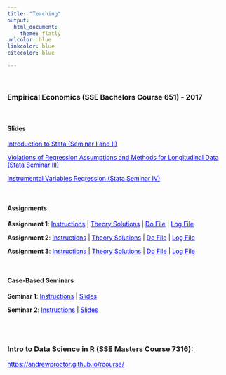 ```yaml
---
title: "Teaching"
output:
  html_document:
    theme: flatly
urlcolor: blue
linkcolor: blue	
citecolor: blue

---
```


<br>


### Empirical Economics (SSE Bachelors Course 651) - 2017

<br>

#### **Slides**

  <a href="https://andrewproctor.github.io/assets/StataSeminar1and2.pdf" style="color:blue;">Introduction to Stata (Seminar I and II)</a>
  
  <a href="https://andrewproctor.github.io/assets/StataSeminar3.pdf" style="color:blue;">Violations of Regression Assumptions and Methods for Longitudinal Data (Stata Seminar III)</a>
  
  <a href="https://andrewproctor.github.io/assets/StataSeminar4.pdf" style="color:blue;">Instrumental Variables Regression (Stata Seminar IV)</a>

<br>

<div class = "row">
<div class = "col-md-6">

#### **Assignments**

**Assignment 1**: <a href="https://andrewproctor.github.io/assets/Assignment-1.pdf" style="color:blue;">Instructions</a> | 
  <a href="https://andrewproctor.github.io/assets/Assignment-1-Theory-Solutions.pdf" style="color:blue;">Theory Solutions</a> | 
  <a href="https://andrewproctor.github.io/assets/Assignment-1-do-file.pdf" style="color:blue;">Do File</a> | 
  <a href="https://andrewproctor.github.io/assets/Assignment-1-log-file.txt" style="color:blue;">Log File</a>

**Assignment 2**: <a href="https://andrewproctor.github.io/assets/Assignment-2.pdf" style="color:blue;">Instructions</a> | 
  <a href="https://andrewproctor.github.io/assets/Assignment-2-Theory-Solutions.pdf" style="color:blue;">Theory Solutions</a> | 
  <a href="https://andrewproctor.github.io/assets/Assignment-2-do-file.pdf" style="color:blue;">Do File</a>  | 
  <a href="https://andrewproctor.github.io/assets/Assignment-2-log-file.txt" style="color:blue;">Log File</a>

**Assignment 3**: <a href="https://andrewproctor.github.io/assets/Assignment-3.pdf" style="color:blue;">Instructions</a> | 
  <a href="https://andrewproctor.github.io/assets/Assignment-3-Theory-Solutions.pdf" style="color:blue;">Theory Solutions</a> | 
  <a href="https://andrewproctor.github.io/assets/Assignment-3-do-file.pdf" style="color:blue;">Do File</a> | 
  <a href="https://andrewproctor.github.io/assets/Assignment-3-log-file.txt" style="color:blue;">Log File</a>

<br>

</div
<div class = "col-md-6">

#### **Case-Based Seminars**

**Seminar 1**: <a href="https://andrewproctor.github.io/assets/Case-Based-Seminar-1-Instructions.pdf" style="color:blue;">Instructions</a> | 
  <a href="https://andrewproctor.github.io/assets/Case-Based-Seminar-1-Slides.pdf" style="color:blue;">Slides</a>
  
**Seminar 2**: <a href="https://andrewproctor.github.io/assets/Case-Based-Seminar-2-Instructions.pdf" style="color:blue;">Instructions</a> | 
  <a href="https://andrewproctor.github.io/assets/Case-Based-Seminar-2-Slides.pdf" style="color:blue;">Slides</a>
  
<br>
<br>

</div>

### Intro to Data Science in R (SSE Masters Course 7316):
  <a href="https://andrewproctor.github.io/rcourse/" style="color:blue;">https://andrewproctor.github.io/rcourse/</a>



